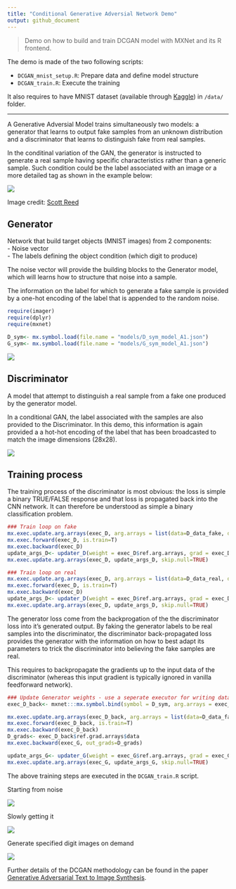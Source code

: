 ```yaml
---
title: "Conditional Generative Adversial Network Demo"
output: github_document
---
```


> Demo on how to build and train DCGAN model with MXNet and its R frontend.  

The demo is made of the two following scripts: 

- `DCGAN_mnist_setup.R`: Prepare data and define model structure
- `DCGAN_train.R`: Execute the training

It also requires to have MNIST dataset (available through [Kaggle](https://www.kaggle.com/c/digit-recognizer/data)) in `/data/` folder. 

*** 

A Generative Adversial Model trains simultaneously two models: a generator that learns to output fake samples from an unknown distribution and a discriminator that learns to distinguish fake from real samples. 

In the conditinal variation of the GAN, the generator is instructed to generate a real sample having specific characteristics rather than a generic sample. Such condition could be the label associated with an image or a more detailed tag as shown in the example below: 

![](www/dcgan_network.jpg)

Image credit: [Scott Reed](https://github.com/reedscot/icml2016)

## Generator 

Network that build target objects (MNIST images) from 2 components:  
- Noise vector  
- The labels defining the object condition (which digit to produce)

The noise vector will provide the building blocks to the Generator model, which will learns how to structure that noise into a sample. 

The information on the label for which to generate a fake sample is provided by a one-hot encoding of the label that is appended to the random noise. 

```r
require(imager)
require(dplyr)
require(mxnet)
```

```r

D_sym<- mx.symbol.load(file.name = "models/D_sym_model_A1.json")
G_sym<- mx.symbol.load(file.name = "models/G_sym_model_A1.json")

```

![](www/Generator.png)

## Discriminator

A model that attempt to distinguish a real sample from a fake one produced by the generator model. 

In a conditional GAN, the label associated with the samples are also provided to the Discriminator. In this demo, this information is again provided a a hot-hot encoding of the label that has been broadcasted to match the image dimensions (28x28). 

![](www/Discriminator.png)

## Training process

The training process of the discriminator is most obvious: the loss is simple a binary TRUE/FALSE response and that loss is propagated back into the CNN network. It can therefore be understood as simple a binary classification problem. 

```r
### Train loop on fake
mx.exec.update.arg.arrays(exec_D, arg.arrays = list(data=D_data_fake, digit=D_digit_fake, label=mx.nd.array(rep(0, batch_size))), match.name=TRUE)
mx.exec.forward(exec_D, is.train=T)
mx.exec.backward(exec_D)
update_args_D<- updater_D(weight = exec_D$ref.arg.arrays, grad = exec_D$ref.grad.arrays)
mx.exec.update.arg.arrays(exec_D, update_args_D, skip.null=TRUE)

### Train loop on real
mx.exec.update.arg.arrays(exec_D, arg.arrays = list(data=D_data_real, digit=D_digit_real, label=mx.nd.array(rep(1, batch_size))), match.name=TRUE)
mx.exec.forward(exec_D, is.train=T)
mx.exec.backward(exec_D)
update_args_D<- updater_D(weight = exec_D$ref.arg.arrays, grad = exec_D$ref.grad.arrays)
mx.exec.update.arg.arrays(exec_D, update_args_D, skip.null=TRUE)
```

The generator loss come from the backprogation of the the discriminator loss into it's generated output. By faking the generator labels to be real samples into the discriminator, the discriminator back-propagated loss provides the generator with the information on how to best adapt its parameters to trick the discriminator into believing the fake samples are real. 

This requires to backpropagate the gradients up to the input data of the discriminator (whereas this input gradient is typically ignored in vanilla feedforward network). 

```r
### Update Generator weights - use a seperate executor for writing data gradients
exec_D_back<- mxnet:::mx.symbol.bind(symbol = D_sym, arg.arrays = exec_D$arg.arrays, aux.arrays = exec_D$aux.arrays, grad.reqs = rep("write", length(exec_D$arg.arrays)), ctx = devices)

mx.exec.update.arg.arrays(exec_D_back, arg.arrays = list(data=D_data_fake, digit=D_digit_fake, label=mx.nd.array(rep(1, batch_size))), match.name=TRUE)
mx.exec.forward(exec_D_back, is.train=T)
mx.exec.backward(exec_D_back)
D_grads<- exec_D_back$ref.grad.arrays$data
mx.exec.backward(exec_G, out_grads=D_grads)

update_args_G<- updater_G(weight = exec_G$ref.arg.arrays, grad = exec_G$ref.grad.arrays)
mx.exec.update.arg.arrays(exec_G, update_args_G, skip.null=TRUE)
```

The above training steps are executed in the `DCGAN_train.R` script. 

Starting from noise

![](www/CGAN_iter_1.png)

Slowly getting it

![](www/CGAN_iter_200.png)

Generate specified digit images on demand

![](www/CGAN_iter_2400.png)

Further details of the DCGAN methodology can be found in the paper [Generative Adversarial Text to Image Synthesis](https://arxiv.org/abs/1605.05396). 